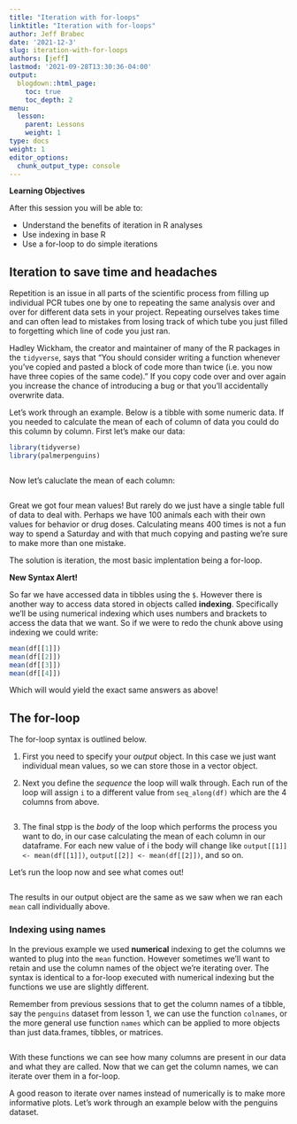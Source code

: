 ```yaml
---
title: "Iteration with for-loops"
linktitle: "Iteration with for-loops"
author: Jeff Brabec
date: '2021-12-3'
slug: iteration-with-for-loops
authors: [jeff]
lastmod: '2021-09-28T13:30:36-04:00'
output:
  blogdown::html_page:
    toc: true
    toc_depth: 2
menu:
  lesson:
    parent: Lessons
    weight: 1
type: docs
weight: 1
editor_options:
  chunk_output_type: console
---
```


::: {.fyi}
**Learning Objectives**

After this session you will be able to:

- Understand the benefits of iteration in R analyses
- Use indexing in base R
- Use a for-loop to do simple iterations
:::

## Iteration to save time and headaches

Repetition is an issue in all parts of the scientific process from filling up individual PCR tubes one by one to repeating the same analysis over and over for different data sets in your project. Repeating ourselves takes time and can often lead to mistakes from losing track of which tube you just filled to forgetting which line of code you just ran. 

Hadley Wickham, the creator and maintainer of many of the R packages in the `tidyverse`, says that "You should consider writing a function whenever you’ve copied and pasted a block of code more than twice (i.e. you now have three copies of the same code)." If you copy code over and over again you increase the chance of introducing a bug or that you'll accidentally overwrite data. 

Let's work through an example. Below is a tibble with some numeric data. If you needed to calculate the mean of each of column of data you could do this column by column. First let's make our data:

```r
library(tidyverse)
library(palmerpenguins)
```

```r

```

Now let's caluclate the mean of each column:
```r

```

Great we got four mean values! But rarely do we just have a single table full of data to deal with. Perhaps we have 100 animals each with their own values for behavior or drug doses. Calculating means 400 times is not a fun way to spend a Saturday and with that much copying and pasting we're sure to make more than one mistake.

The solution is iteration, the most basic implentation being a for-loop.

::: {.note}
**New Syntax Alert!**

So far we have accessed data in tibbles using the `$`. However there is another way to access data stored in objects called **indexing**. Specifically we'll be using numerical indexing which uses numbers and brackets to access the data that we want. So if we were to redo the chunk above using indexing we could write:

```r
mean(df[[1]])
mean(df[[2]])
mean(df[[3]])
mean(df[[4]])
```

Which will would yield the exact same answers as above!
:::

## The for-loop

The for-loop syntax is outlined below. 

1. First you need to specify your *output* object. In this case we just want individual mean values, so we can store those in a vector object. 

2. Next you define the *sequence* the loop will walk through. Each run of the loop will assign `i` to a different value from `seq_along(df)` which are the 4 columns from above. 

```r
```

3. The final stpp is the *body* of the loop which performs the process you want to do, in our case calculating the mean of each column in our dataframe. For each new value of i the body will change like `output[[1]] <- mean(df[[1]])`, `output[[2]] <- mean(df[[2]])`, and so on.

Let's run the loop now and see what comes out!

```r

```

The results in our output object are the same as we saw when we ran each `mean` call individually above.

### Indexing using names

In the previous example we used **numerical** indexing to get the columns we wanted to plug into the `mean` function. However sometimes we'll want to retain and use the column names of the object we're iterating over. The syntax is identical to a for-loop executed with numerical indexing but the functions we use are slightly different. 

Remember from previous sessions that to get the column names of a tibble, say the `penguins` dataset from lesson 1, we can use the function `colnames`, or the more general use function `names` which can be applied to more objects than just data.frames, tibbles, or matrices. 

```r

```

With these functions we can see how many columns are present in our data and what they are called. Now that we can get the column names, we can iterate over them in a for-loop. 

A good reason to iterate over names instead of numerically is to make more informative plots. Let's work through an example below with the penguins dataset.


```r

```

